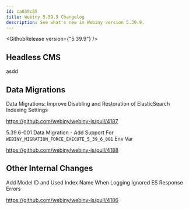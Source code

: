 ```yaml
---
id: ca039c85
title: Webiny 5.39.9 Changelog
description: See what's new in Webiny version 5.39.9.
---
```



<GithubRelease version={"5.39.9"} />

## Headless CMS

asdd

## Data Migrations

Data Migrations: Improve Disabling and Restoration of ElasticSearch Indexing Settings

https://github.com/webiny/webiny-js/pull/4187

5.39.6-001 Data Migration - Add Support For `WEBINY_MIGRATION_FORCE_EXECUTE_5_39_6_001` Env Var

https://github.com/webiny/webiny-js/pull/4188

## Other Internal Changes

Add Model ID and Used Index Name When Logging Ignored ES Response Errors

https://github.com/webiny/webiny-js/pull/4186
